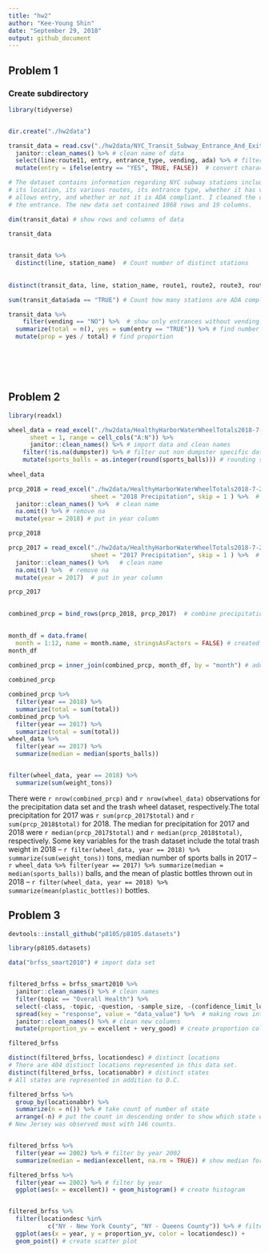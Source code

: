```yaml
---
title: "hw2"
author: "Kee-Young Shin"
date: "September 29, 2018"
output: github_document
---
```


## Problem 1
### Create subdirectory
```r
library(tidyverse)


dir.create("./hw2data")

```

```r

transit_data = read.csv("./hw2data/NYC_Transit_Subway_Entrance_And_Exit_Data.csv") %>%
  janitor::clean_names() %>% # clean name of data
  select(line:route11, entry, entrance_type, vending, ada) %>% # filter columns 
  mutate(entry = ifelse(entry == "YES", TRUE, FALSE))  # convert character into logical

# The dataset contains information regarding NYC subway stations including, the line name,
# its location, its various routes, its entrance type, whether it has vending, whether it
# allows entry, and whether or not it is ADA compliant. I cleaned the dataset by converting # the names into snake case and taking out superfluous columns such as the coordinates for 
# the entrance. The new data set contained 1868 rows and 19 columns. 

dim(transit_data) # show rows and columns of data

transit_data
 

transit_data %>%
  distinct(line, station_name)  # Count number of distinct stations
 
  
distinct(transit_data, line, station_name, route1, route2, route3, route4, route5, route6, route7, route8, route9, route10, route11)

sum(transit_data$ada == "TRUE") # Count how many stations are ADA compliant

transit_data %>%
	filter(vending == "NO") %>%  # show only entrances without vending 
  summarize(total = n(), yes = sum(entry == "TRUE")) %>% # find number of allowed entries
  mutate(prop = yes / total) # find proportion 

	





```

## Problem 2

```r
library(readxl)

wheel_data = read_excel("./hw2data/HealthyHarborWaterWheelTotals2018-7-28.xlsx", 
	  sheet = 1, range = cell_cols("A:N")) %>%
	  janitor::clean_names() %>% # import data and clean names
    filter(!is.na(dumpster)) %>% # filter out non dumpster specific data 
    mutate(sports_balls = as.integer(round(sports_balls))) # rounding sports balls 
   
wheel_data

prcp_2018 = read_excel("./hw2data/HealthyHarborWaterWheelTotals2018-7-28.xlsx",
                       sheet = "2018 Precipitation", skip = 1 ) %>%  # import data
  janitor::clean_names() %>%  # clean name
  na.omit() %>% # remove na  
  mutate(year = 2018) # put in year column

prcp_2018

prcp_2017 = read_excel("./hw2data/HealthyHarborWaterWheelTotals2018-7-28.xlsx",
                       sheet = "2017 Precipitation", skip = 1 ) %>%  # import data 
  janitor::clean_names() %>%   # clean name
  na.omit() %>%  # remove na 
  mutate(year = 2017)  # put in year column 

prcp_2017

 
combined_prcp = bind_rows(prcp_2018, prcp_2017)  # combine precipitation data 
    

month_df = data.frame(
  month = 1:12, name = month.name, stringsAsFactors = FALSE) # created month df
month_df
  
combined_prcp = inner_join(combined_prcp, month_df, by = "month") # added month df 

combined_prcp

combined_prcp %>%
  filter(year == 2018) %>%
  summarize(total = sum(total))
combined_prcp %>%
  filter(year == 2017) %>%
  summarize(total = sum(total))
wheel_data %>%
  filter(year == 2017) %>%
  summarize(median = median(sports_balls))


filter(wheel_data, year == 2018) %>%
  summarize(sum(weight_tons))

```
There were `r nrow(combined_prcp)` and `r nrow(wheel_data)` observations for the precipitation data set and the trash wheel dataset, respectively.The total precipitation for 2017 was `r sum(prcp_2017$total)` and `r sum(prcp_2018$total)` for 2018. The median for precipitation for 2017 and 2018 were `r median(prcp_2017$total)` and `r median(prcp_2018$total)`, respectively. Some key variables for the trash dataset include the total trash weight in 2018 -- `r filter(wheel_data, year == 2018) %>% summarize(sum(weight_tons))` tons, median number of sports balls in 2017 -- `r wheel_data %>% filter(year == 2017) %>% summarize(median = median(sports_balls))` balls, and the mean of plastic bottles thrown out in 2018 -- `r filter(wheel_data, year == 2018) %>% summarize(mean(plastic_bottles))` bottles. 


## Problem 3
```r
devtools::install_github("p8105/p8105.datasets")

library(p8105.datasets)

data("brfss_smart2010") # import data set 


filtered_brfss = brfss_smart2010 %>%
  janitor::clean_names() %>% # clean names 
  filter(topic == "Overall Health") %>%
  select(-class, -topic, -question, -sample_size, -(confidence_limit_low:geo_location)) %>%
  spread(key = "response", value = "data_value") %>%  # making rows into columns
  janitor::clean_names() %>% # clean new columns 
  mutate(proportion_yv = excellent + very_good) # create proportion column

filtered_brfss  

distinct(filtered_brfss, locationdesc) # distinct locations
# There are 404 distinct locations represented in this data set.
distinct(filtered_brfss, locationabbr) # distinct states
# All states are represented in addition to D.C.

filtered_brfss %>%
  group_by(locationabbr) %>%
  summarize(n = n()) %>% # take count of number of state
  arrange(-n) # put the count in descending order to show which state was observed most 
# New Jersey was observed most with 146 counts. 


filtered_brfss %>%
  filter(year == 2002) %>% # filter by year 2002
  summarize(median = median(excellent, na.rm = TRUE)) # show median for excellent

filtered_brfss %>%
  filter(year == 2002) %>% # filter by year 
  ggplot(aes(x = excellent)) + geom_histogram() # create histogram


filtered_brfss %>%
  filter(locationdesc %in% 
           c("NY - New York County", "NY - Queens County")) %>% # filter by location
  ggplot(aes(x = year, y = proportion_yv, color = locationdesc)) +
  geom_point() # create scatter plot



```


